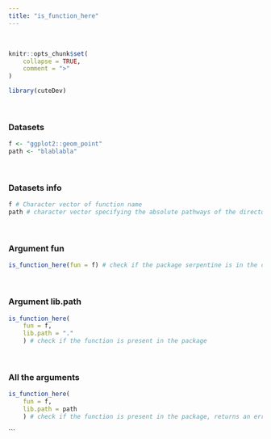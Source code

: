 ---
title: "is_function_here"
---
<br>

```{r, include = FALSE}
knitr::opts_chunk$set(
    collapse = TRUE,
    comment = ">"
)
```

```{r setup}
library(cuteDev)
```
<br>

### Datasets
```{r}
f <- "ggplot2::geom_point"
path <- "blablabla"
```
<br>

### Datasets info
```{r}
f # Character vector of function name
path # character vector specifying the absolute pathways of the directories, this lib.path will return an error
```
<br>

### Argument fun
```{r, echo = TRUE, error = TRUE}
is_function_here(fun = f) # check if the package serpentine is in the computer
```
<br>

### Argument lib.path
```{r, echo = TRUE, error = TRUE}
is_function_here(
    fun = f,
    lib.path = "."
    ) # check if the function is present in the package
```
<br>

### All the arguments
```{r, echo = TRUE, error = TRUE}
is_function_here(
    fun = f,
    lib.path = path
    ) # check if the function is present in the package, returns an error because the path doesn't exist
```
```